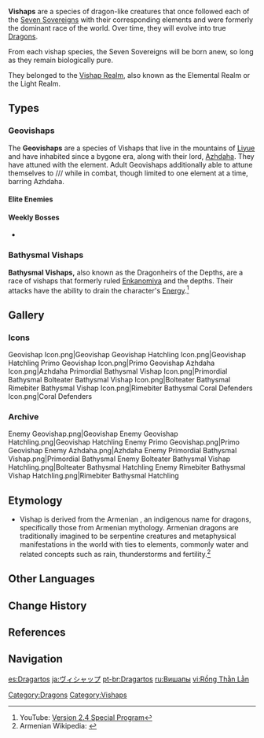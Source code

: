 {{CustomTabs
|tab1 = Overview
|tab2 = Lore
}}
{{Terminology Infobox
|image        = Enemy Geovishap.png
|type         = Enemy Groups
|type2        = Mystical Beasts
|type3        = Species
}}
'''Vishaps''' are a species of dragon-like creatures that once followed each of the [[Seven Sovereigns]] with their corresponding elements and were formerly the dominant race of the world. Over time, they will evolve into true [[Dragons]].

From each vishap species, the Seven Sovereigns will be born anew, so long as they remain biologically pure.

They belonged to the [[Light Realm|Vishap Realm]], also known as the Elemental Realm or the Light Realm.

==Types==
===Geovishaps===
The '''Geovishaps''' are a species of Vishaps that live in the mountains of [[Liyue]] and have inhabited since a bygone era, along with their lord, [[Azhdaha]]. They have attuned with the {{Geo}} element. Adult Geovishaps additionally able to attune themselves to {{Cryo}}/{{Electro}}/{{Pyro}}/{{Hydro}} while in combat, though limited to one element at a time, barring Azhdaha.

====Elite Enemies====
{{Enemies by Category List|Vishaps}}

====Weekly Bosses====
* {{Enemy|Azhdaha}}

===Bathysmal Vishaps===
{{main|Bathysmal Vishaps}}
'''Bathysmal Vishaps,''' also known as the Dragonheirs of the Depths, are a race of vishaps that formerly ruled [[Enkanomiya]] and the depths. Their attacks have the ability to drain the character's [[Energy]].<ref>YouTube: [https://youtu.be/9LR1HGtpWz4&t=1817s Version 2.4 Special Program]</ref>
{{Enemies by Category List|Bathysmal Vishaps|header=1|h=4}}

==Gallery==
===Icons===
<gallery>
Geovishap Icon.png|Geovishap
Geovishap Hatchling Icon.png|Geovishap Hatchling
Primo Geovishap Icon.png|Primo Geovishap
Azhdaha Icon.png|Azhdaha
Primordial Bathysmal Vishap Icon.png|Primordial Bathysmal
Bolteater Bathysmal Vishap Icon.png|Bolteater Bathysmal
Rimebiter Bathysmal Vishap Icon.png|Rimebiter Bathysmal
Coral Defenders Icon.png|Coral Defenders
</gallery>

===Archive===
<gallery>
Enemy Geovishap.png|Geovishap
Enemy Geovishap Hatchling.png|Geovishap Hatchling
Enemy Primo Geovishap.png|Primo Geovishap
Enemy Azhdaha.png|Azhdaha
Enemy Primordial Bathysmal Vishap.png|Primordial Bathysmal
Enemy Bolteater Bathysmal Vishap Hatchling.png|Bolteater Bathysmal Hatchling
Enemy Rimebiter Bathysmal Vishap Hatchling.png|Rimebiter Bathysmal Hatchling
</gallery>

==Etymology==
* Vishap is derived from the Armenian {{Lang|mini=1|hy=Վիշապ|hy_rm=vishap}}, an indigenous name for dragons, specifically those from Armenian mythology. Armenian dragons are traditionally imagined to be serpentine creatures and metaphysical manifestations in the world with ties to elements, commonly water and related concepts such as rain, thunderstorms and fertility.<ref>Armenian Wikipedia: {{lang|mini=1|hy={{w|hy:Վիշապ (գերբնական էակ)|Վիշապ (գերբնական էակ)}}|hy_tl=Dragon (supernatural being)}}</ref>

==Other Languages==
{{Other Languages
|en       = Vishap
|zhs      = 龙蜥
|zhs_rm   = Lóngxī
|zht      = 龍蜥
|zht_rm   = Lóngxī
|zh_tl    = Dragon-Lizard
|ja       = ヴィシャップ
|ja_rm    = Vishappu
|ja_tl    = Vishap
|ko       = {{tt|용|龍}} 도마뱀
|ko_tl    = Dragon-Lizard
|es       = Dragarto
|es_tl    = Dragard
|es_note  = {{es|Dragarto}} is a portmanteau of {{es|dragón|dragon}} and {{es|lagarto|lizard.}}
|fr       = Élémentosaure
|fr_tl    = Elementosaurus
|fr_note  = The prefix will change depending on the element of the monster. Currently, only the prefixes {{fr|Élémento-}} and {{fr|Géo-}} exist.
|ru       = Вишап
|th       = Vishap
|vi       = Rồng
|vi_tl    = Dragon
|de       = Drachenechse
|de_tl    = Dragon-Lizard
|id       = Vishap
|pt       = Dragarto
|pt_tl    = Dragard
|pt_note  = {{pt|Dragarto}} is a portmanteau of {{pt|dragão|dragon}} and {{pt|lagarto|lizard.}}
|tr       = Ejder
|tr_tl    = Dragon
|it       = Elementosauro
|it_tl    = Elementosaurus
|it_note  = The prefix will change depending on the element of the monster. Currently, only the prefixes {{it|Elemento-}} and {{it|Geo-}} exist.
}}

==Change History==
{{Change History|1.0}}

==References==
{{Reflist}}

==Navigation==
{{Enemy Navbox|type=elite}}

[[Category:Dragons]]
[[Category:Vishaps]]

[[es:Dragartos]]
[[ja:ヴィシャップ]]
[[pt-br:Dragartos]]
[[ru:Вишапы]]
[[vi:Rồng Thằn Lằn]]